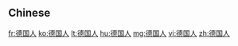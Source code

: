 ==Chinese==
{{zh-see|德國人}}

[[fr:德国人]]
[[ko:德国人]]
[[lt:德国人]]
[[hu:德国人]]
[[mg:德国人]]
[[vi:德国人]]
[[zh:德国人]]